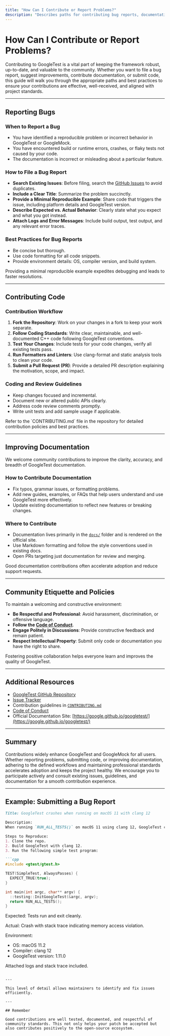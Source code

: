 ```yaml
---
title: "How Can I Contribute or Report Problems?"
description: "Describes paths for contributing bug reports, documentation improvements, or code. Explains contribution policies, community standards, and expected etiquette."
---
```


# How Can I Contribute or Report Problems?

Contributing to GoogleTest is a vital part of keeping the framework robust, up-to-date, and valuable to the community. Whether you want to file a bug report, suggest improvements, contribute documentation, or submit code, this guide will walk you through the appropriate paths and best practices to ensure your contributions are effective, well-received, and aligned with project standards.

---

## Reporting Bugs

### When to Report a Bug

- You have identified a reproducible problem or incorrect behavior in GoogleTest or GoogleMock.
- You have encountered build or runtime errors, crashes, or flaky tests not caused by your code.
- The documentation is incorrect or misleading about a particular feature.

### How to File a Bug Report

- **Search Existing Issues**: Before filing, search the [GitHub Issues](https://github.com/google/googletest/issues) to avoid duplicates.
- **Include a Clear Title**: Summarize the problem succinctly.
- **Provide a Minimal Reproducible Example**: Share code that triggers the issue, including platform details and GoogleTest version.
- **Describe Expected vs. Actual Behavior**: Clearly state what you expect and what you got instead.
- **Attach Logs and Error Messages**: Include build output, test output, and any relevant error traces.

### Best Practices for Bug Reports

- Be concise but thorough.
- Use code formatting for all code snippets.
- Provide environment details: OS, compiler version, and build system.

<Tip>
Providing a minimal reproducible example expedites debugging and leads to faster resolutions.
</Tip>

---

## Contributing Code

### Contribution Workflow

1. **Fork the Repository**: Work on your changes in a fork to keep your work separate.
2. **Follow Coding Standards**: Write clear, maintainable, and well-documented C++ code following GoogleTest conventions.
3. **Test Your Changes**: Include tests for your code changes, verify all existing tests pass.
4. **Run Formatters and Linters**: Use clang-format and static analysis tools to clean your code.
5. **Submit a Pull Request (PR)**: Provide a detailed PR description explaining the motivation, scope, and impact.

### Coding and Review Guidelines

- Keep changes focused and incremental.
- Document new or altered public APIs clearly.
- Address code review comments promptly.
- Write unit tests and add sample usage if applicable.

<Tip>
Refer to the `CONTRIBUTING.md` file in the repository for detailed contribution policies and best practices.
</Tip>

---

## Improving Documentation

We welcome community contributions to improve the clarity, accuracy, and breadth of GoogleTest documentation.

### How to Contribute Documentation

- Fix typos, grammar issues, or formatting problems.
- Add new guides, examples, or FAQs that help users understand and use GoogleTest more effectively.
- Update existing documentation to reflect new features or breaking changes.

### Where to Contribute

- Documentation lives primarily in the [`docs/`](https://github.com/google/googletest/tree/main/docs) folder and is rendered on the official site.
- Use Markdown formatting and follow the style conventions used in existing docs.
- Open PRs targeting just documentation for review and merging.

<Tip>
Good documentation contributions often accelerate adoption and reduce support requests.
</Tip>

---

## Community Etiquette and Policies

To maintain a welcoming and constructive environment:

- **Be Respectful and Professional**: Avoid harassment, discrimination, or offensive language.
- **Follow the [Code of Conduct](https://github.com/google/googletest/blob/main/CODE_OF_CONDUCT.md)**.
- **Engage Politely in Discussions**: Provide constructive feedback and remain patient.
- **Respect Intellectual Property**: Submit only code or documentation you have the right to share.

<Tip>
Fostering positive collaboration helps everyone learn and improves the quality of GoogleTest.
</Tip>

---

## Additional Resources

- [GoogleTest GitHub Repository](https://github.com/google/googletest)
- [Issue Tracker](https://github.com/google/googletest/issues)
- Contribution guidelines in [`CONTRIBUTING.md`](https://github.com/google/googletest/blob/main/CONTRIBUTING.md)
- [Code of Conduct](https://github.com/google/googletest/blob/main/CODE_OF_CONDUCT.md)
- Official Documentation Site: [https://google.github.io/googletest/](https://google.github.io/googletest/)

---

## Summary

Contributions widely enhance GoogleTest and GoogleMock for all users. Whether reporting problems, submitting code, or improving documentation, adhering to the defined workflows and maintaining professional standards accelerates adoption and keeps the project healthy. We encourage you to participate actively and consult existing issues, guidelines, and documentation for a smooth contribution experience.

---

## Example: Submitting a Bug Report

```markdown
Title: GoogleTest crashes when running on macOS 11 with clang 12

Description:
When running `RUN_ALL_TESTS()` on macOS 11 using clang 12, GoogleTest crashes during test suite teardown. This behavior started after upgrading from GoogleTest version 1.10.0 to 1.11.0.

Steps to Reproduce:
1. Clone the repo.
2. Build GoogleTest with clang 12.
3. Run the following simple test program:

```cpp
#include <gtest/gtest.h>

TEST(SimpleTest, AlwaysPasses) {
  EXPECT_TRUE(true);
}

int main(int argc, char** argv) {
  ::testing::InitGoogleTest(&argc, argv);
  return RUN_ALL_TESTS();
}
```

Expected:
Tests run and exit cleanly.

Actual:
Crash with stack trace indicating memory access violation.

Environment:
- OS: macOS 11.2
- Compiler: clang 12
- GoogleTest version: 1.11.0

Attached logs and stack trace included.
```

---

This level of detail allows maintainers to identify and fix issues efficiently.

---

## Remember

Good contributions are well tested, documented, and respectful of community standards. This not only helps your patch be accepted but also contributes positively to the open-source ecosystem.